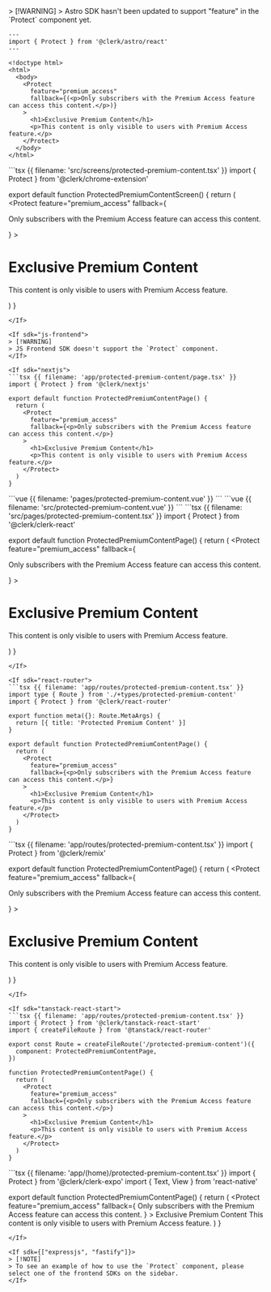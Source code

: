 <If sdk="astro">
  > [!WARNING]
  > Astro SDK hasn't been updated to support "feature" in the `Protect` component yet.

  ```astro {{ filename: 'src/pages/protected-premium-content.astro' }}
  ---
  import { Protect } from '@clerk/astro/react'
  ---

  <!doctype html>
  <html>
    <body>
      <Protect
        feature="premium_access"
        fallback={(<p>Only subscribers with the Premium Access feature can access this content.</p>)}
      >
        <h1>Exclusive Premium Content</h1>
        <p>This content is only visible to users with Premium Access feature.</p>
      </Protect>
    </body>
  </html>
  ```
</If>

<If sdk="chrome-extension">
  ```tsx {{ filename: 'src/screens/protected-premium-content.tsx' }}
  import { Protect } from '@clerk/chrome-extension'

  export default function ProtectedPremiumContentScreen() {
    return (
      <Protect
        feature="premium_access"
        fallback={<p>Only subscribers with the Premium Access feature can access this content.</p>}
      >
        <h1>Exclusive Premium Content</h1>
        <p>This content is only visible to users with Premium Access feature.</p>
      </Protect>
    )
  }
  ```
</If>

<If sdk="js-frontend">
  > [!WARNING]
  > JS Frontend SDK doesn't support the `Protect` component.
</If>

<If sdk="nextjs">
  ```tsx {{ filename: 'app/protected-premium-content/page.tsx' }}
  import { Protect } from '@clerk/nextjs'

  export default function ProtectedPremiumContentPage() {
    return (
      <Protect
        feature="premium_access"
        fallback={<p>Only subscribers with the Premium Access feature can access this content.</p>}
      >
        <h1>Exclusive Premium Content</h1>
        <p>This content is only visible to users with Premium Access feature.</p>
      </Protect>
    )
  }
  ```
</If>

<If sdk="nuxt">
  ```vue {{ filename: 'pages/protected-premium-content.vue' }}
  <script setup lang="ts">
  // Components are automatically imported
  </script>

  <template>
    <main>
      <Protect
        feature="premium_access"
        fallback="Only subscribers with the Premium Access feature can access this content."
      >
        <h1>Exclusive Premium Content</h1>
        <p>This content is only visible to users with Premium Access feature.</p>
      </Protect>
    </main>
  </template>
  ```
</If>

<If sdk="vue">
  ```vue {{ filename: 'src/protected-premium-content.vue' }}
  <script setup lang="ts">
  import { Protect } from '@clerk/vue'
  </script>

  <template>
    <main>
      <Protect
        feature="premium_access"
        fallback="Only subscribers with the Premium Access feature can access this content."
      >
        <h1>Exclusive Premium Content</h1>
        <p>This content is only visible to users with Premium Access feature.</p>
      </Protect>
    </main>
  </template>
  ```
</If>

<If sdk="react">
  ```tsx {{ filename: 'src/pages/protected-premium-content.tsx' }}
  import { Protect } from '@clerk/clerk-react'

  export default function ProtectedPremiumContentPage() {
    return (
      <Protect
        feature="premium_access"
        fallback={<p>Only subscribers with the Premium Access feature can access this content.</p>}
      >
        <h1>Exclusive Premium Content</h1>
        <p>This content is only visible to users with Premium Access feature.</p>
      </Protect>
    )
  }
  ```
</If>

<If sdk="react-router">
  ```tsx {{ filename: 'app/routes/protected-premium-content.tsx' }}
  import type { Route } from './+types/protected-premium-content'
  import { Protect } from '@clerk/react-router'

  export function meta({}: Route.MetaArgs) {
    return [{ title: 'Protected Premium Content' }]
  }

  export default function ProtectedPremiumContentPage() {
    return (
      <Protect
        feature="premium_access"
        fallback={<p>Only subscribers with the Premium Access feature can access this content.</p>}
      >
        <h1>Exclusive Premium Content</h1>
        <p>This content is only visible to users with Premium Access feature.</p>
      </Protect>
    )
  }
  ```
</If>

<If sdk="remix">
  ```tsx {{ filename: 'app/routes/protected-premium-content.tsx' }}
  import { Protect } from '@clerk/remix'

  export default function ProtectedPremiumContentPage() {
    return (
      <Protect
        feature="premium_access"
        fallback={<p>Only subscribers with the Premium Access feature can access this content.</p>}
      >
        <h1>Exclusive Premium Content</h1>
        <p>This content is only visible to users with Premium Access feature.</p>
      </Protect>
    )
  }
  ```
</If>

<If sdk="tanstack-react-start">
  ```tsx {{ filename: 'app/routes/protected-premium-content.tsx' }}
  import { Protect } from '@clerk/tanstack-react-start'
  import { createFileRoute } from '@tanstack/react-router'

  export const Route = createFileRoute('/protected-premium-content')({
    component: ProtectedPremiumContentPage,
  })

  function ProtectedPremiumContentPage() {
    return (
      <Protect
        feature="premium_access"
        fallback={<p>Only subscribers with the Premium Access feature can access this content.</p>}
      >
        <h1>Exclusive Premium Content</h1>
        <p>This content is only visible to users with Premium Access feature.</p>
      </Protect>
    )
  }
  ```
</If>

<If sdk="expo">
  ```tsx {{ filename: 'app/(home)/protected-premium-content.tsx' }}
  import { Protect } from '@clerk/clerk-expo'
  import { Text, View } from 'react-native'

  export default function ProtectedPremiumContentPage() {
    return (
      <Protect
        feature="premium_access"
        fallback={
          <Text>Only subscribers with the Premium Access feature can access this content.</Text>
        }
      >
        <View>
          <Text>Exclusive Premium Content</Text>
          <Text>This content is only visible to users with Premium Access feature.</Text>
        </View>
      </Protect>
    )
  }
  ```
</If>

<If sdk={["expressjs", "fastify"]}>
  > [!NOTE]
  > To see an example of how to use the `Protect` component, please select one of the frontend SDKs on the sidebar.
</If>
